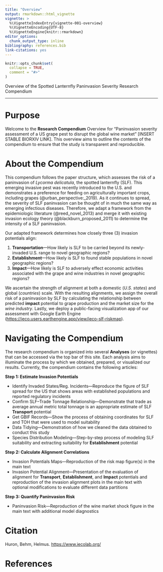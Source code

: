 ```yaml
---
title: "Overview"
output: rmarkdown::html_vignette
vignette: >
  %\VignetteIndexEntry{vignette-001-overview}
  %\VignetteEncoding{UTF-8}
  %\VignetteEngine{knitr::rmarkdown}
editor_options: 
  chunk_output_type: inline
bibliography: references.bib
link-citations: yes
---
```


```r
knitr::opts_chunk$set(
  collapse = TRUE,
  comment = "#>"
)
```

Overview of the Spotted Lanternfly Paninvasion Severity Research Compendium

***

# Purpose

Welcome to the **Research Compendium** Overview for "Paninvasion severity assessment of a US grape pest to disrupt the global wine market" [INSERT STABLE BIORXIV LINK]. This overview aims to outline the contents of the compendium to ensure that the study is transparent and reproducible.

# About the Compendium

This compendium follows the paper structure, which assesses the risk of a paninvasion of *Lycorma delicatula*, the spotted lanternfly (SLF). This emerging invasive pest was recently introduced to the U.S. and demonstrates a preference for feeding on agriculturally important crops, including grapes (@urban_perspective:_2019). As it continues to spread, the severity of SLF paninvasion can be thought of in much the same way as emerging infectious diseases. Therefore, we adapt a framework from the epidemiologic literature (@reed_novel_2013) and merge it with existing invasion ecology theory (@blackburn_proposed_2011) to determine the intensity of a SLF paninvasion.

Our adapted framework determines how closely three (3) invasion potentials align:

  1. **Transportation**---How likely is SLF to be carried beyond its newly-invaded U.S. range to novel geographic regions?
  2. **Establishment**---How likely is SLF to found stable populations in novel geographic regions?
  3. **Impact**---How likely is SLF to adversely effect economic activities associated with the grape and wine industries in novel geographic regions?

We ascertain the strength of alignment at both a domestic (*U.S. states*) and global (*countries*) scale. With the resulting alignments, we assign the overall risk of a paninvasion by SLF by calculating the relationship between predicted **impact** potential to grape production and the market size for the *wine industry*. Lastly, we deploy a public-facing visualization app of our assessment with Google Earth Engine (<https://ieco.users.earthengine.app/view/ieco-slf-riskmap>).

# Navigating the Compendium

The research compendium is organized into several **Analyses** (or vignettes) that can be accessed via the top bar of this site. Each analysis aims to illuminate the process by which we obtained, prepared, or visualized our results. Currently, the compendium contains the following articles:

**Step 1: Estimate Invasion Potentials**
  
* Identify Invaded States/Reg. Incidents---Reproduce the figure of SLF spread for the US that shows areas with established populations and reported regulatory incidents
* Confirm SLF--Trade Tonnage Relationship---Demonstrate that trade as average annual metric total tonnage is an appropriate estimate of SLF **Transport** potential 
* Get GBIF Records---Show the process of obtaining coordinates for SLF and TOH that were used to model suitability
* Data Tidying---Demonstration of how we cleaned the data obtained to conduct this study
* Species Distribution Modeling---Step-by-step process of modeling SLF suitability and extracting suitability for **Establishment** potential
  
**Step 2: Calculate Alignment Correlations**
  
* Invasion Potentials Maps---Reproduction of the risk map figure(s) in the main text
* Invasion Potential Alignment---Presentation of the evaluation of alignment for **Transport**, **Establishment**, and **Impact** potentials and reproduction of the invasion alignment plots in the main text with optional modifications to evaluate different data partitions
  
**Step 3: Quantify Paninvasion Risk**
  
* Paninvasion Risk---Reproduction of the wine market shock figure in the main text with additional model diagnostics

  
# Citation

Huron, Behm, Helmus. <https://www.iecolab.org/>

# References
